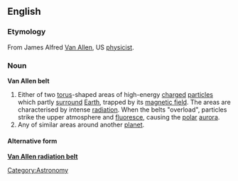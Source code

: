 {{wikipedia}}
==English==
===Etymology===
From James Alfred [[Van Allen]], US [[physicist]].

===Noun===
'''Van Allen belt''' 

# Either of two [[torus]]-shaped areas of high-energy [[charge]]d [[particle]]s which partly [[surround]] [[Earth]], trapped by its [[magnetic field]]. The areas are characterised by intense [[radiation]]. When the belts "overload", particles strike the upper atmosphere and [[fluoresce]], causing the [[polar]] [[aurora]].
# Any of similar areas around another [[planet]].

====Alternative form====
'''[[Van Allen radiation belt]]'''

[[Category:Astronomy]]